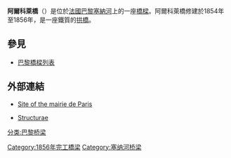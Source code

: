 {{Infobox Bridge
|bridge_name   = 阿爾科萊橋
|image         = Pont d'Arcole Paris FRA 001.JPG
|caption       = 
|official_name = 
|carries       = 
|crosses       = [[塞納河|塞納河]]
|locale        = [[法國|法國]][[巴黎|巴黎]]
|maint         = 
|id            = 
|design        = 
|mainspan      = 
|length        = 80 m
|width         = 
|height        = 20 m
|load          = 
|clearance     = 
|below         = 
|traffic       = 
|begin         = 1854年
|complete      = 1856年
|open          = 1856年
|closed        = 
|toll          = 
|map_cue       = 
|map_image     = 
|map_text      = 
|map_width     = 
|coordinates   = {{coord|48|51|19.63|N|02|21|01.98|E}}
|lat           = 
|long          = 
| downstream = [[聖母橋|聖母橋]]
| upstream = [[路易-菲利普橋|路易-菲利普橋]]<br />[[圣路易桥|圣路易桥]]
}}
'''阿爾科萊橋'''（{{lang-fr|Pont d'Arcole}}）是位於[[法國|法國]][[巴黎|巴黎]][[塞納河|塞納河]]上的一座[[橋樑|橋樑]]。阿爾科萊橋修建於1854年至1856年，是一座鐵質的[[拱橋|拱橋]]。

==參見==
*[[巴黎橋樑列表|巴黎橋樑列表]]
==外部連結==
{{Commonscat|Pont d'Arcole}}
* {{fr icon}} [http://www.paris.fr/portail/deplacements/Portal.lut?page_id=224 Site of the mairie de Paris] {{Wayback|url=http://www.paris.fr/portail/deplacements/Portal.lut?page_id=224 |date=20051026171556 }}
* {{fr icon}} [http://fr.structurae.de/structures/data/index.cfm?ID=s0000215 Structurae] {{Webarchive|url=https://archive.is/20121208163227/http://fr.structurae.de/structures/data/index.cfm?ID=s0000215 |date=2012-12-08 }}
[[分类:巴黎桥梁|分类:巴黎桥梁]]
[[Category:1856年完工橋梁|Category:1856年完工橋梁]]
[[Category:塞纳河桥梁|Category:塞纳河桥梁]]